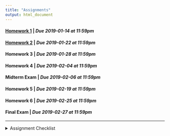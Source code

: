 ```yaml
---
title: "Assignments"
output: html_document
---
```


#### [Homework 1](hw1.html) | *Due 2019-01-14 at 11:59pm*
#### [Homework 2](hw2.html) | *Due 2019-01-22 at 11:59pm*
#### Homework 3 | *Due 2019-01-28 at 11:59pm*
#### Homework 4 | *Due 2019-02-04 at 11:59pm*
#### Midterm Exam | *Due 2019-02-06 at 11:59pm*
#### Homework 5 | *Due 2019-02-19 at 11:59pm*
#### Homework 6 | *Due 2019-02-25 at 11:59pm*
#### Final Exam | *Due 2019-02-27 at 11:59pm*

---
<details>
<summary>Assignment Checklist
</summary>

1. Setup GitHub repository through GitHub classroom (this is simply following a
link in the assignment page)
2. Copy the repository URL (make sure you are copying the SSH url, not the HTTPS
url)
3. Create a new RStudio project from Version Control (File -> New Project ->
Version Control)
    - This will create a new directory (folder) on your computer for that
    assignment
    - Make sure you know where your projects / directories are being saved
4. Begin working on the assignment
5. As you reach saving points, save your work and use the Git pane in RStudio to
commit your changes to `git`.
    - Make sure that each commit contains a commit message
    - **Do not** amend previous commit
6. Push your changes to GitHub using the Git pane in RStudio
7. Visit your GitHub repository in a web browser and ensure that your submitted
files are there
    - **If your files are not on GitHub they are not turned in**
8. Once your assignment has been graded, perform a Git Pull using the Git pane
in RStudio to pull `feedback.txt` into your local repository.
</details>